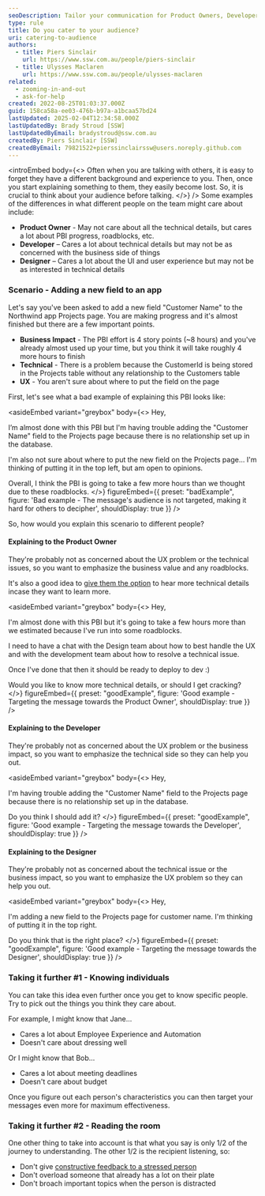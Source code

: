 ```yaml
---
seoDescription: Tailor your communication for Product Owners, Developers, and Designers to ensure clarity and alignment across roles.
type: rule
title: Do you cater to your audience?
uri: catering-to-audience
authors:
  - title: Piers Sinclair
    url: https://www.ssw.com.au/people/piers-sinclair
  - title: Ulysses Maclaren
    url: https://www.ssw.com.au/people/ulysses-maclaren
related:
  - zooming-in-and-out
  - ask-for-help
created: 2022-08-25T01:03:37.000Z
guid: 158ca58a-ee03-476b-b97a-a1bcaa57bd24
lastUpdated: 2025-02-04T12:34:58.000Z
lastUpdatedBy: Brady Stroud [SSW]
lastUpdatedByEmail: bradystroud@ssw.com.au
createdBy: Piers Sinclair [SSW]
createdByEmail: 79821522+pierssinclairssw@users.noreply.github.com
---
```

<introEmbed
  body={<>
Often when you are talking with others, it is easy to forget they have a different background and experience to you. Then, once you start explaining something to them, they easily become lost. So, it is crucial to think about your audience before talking.
  </>}
/>
Some examples of the differences in what different people on the team might care about include:

* **Product Owner** - May not care about all the technical details, but cares a lot about PBI progress, roadblocks, etc.
* **Developer** – Cares a lot about technical details but may not be as concerned with the business side of things
* **Designer** – Cares a lot about the UI and user experience but may not be as interested in technical details

<youtubeEmbed url="https://www.youtube.com/embed/OqPF7OUipSs" description="" />

### Scenario - Adding a new field to an app

Let's say you've been asked to add a new field "Customer Name" to the Northwind app Projects page. You are making progress and it's almost finished but there are a few important points.

* **Business Impact** - The PBI effort is 4 story points (~8 hours) and you've already almost used up your time, but you think it will take roughly 4 more hours to finish
* **Technical** - There is a problem because the CustomerId is being stored in the Projects table without any relationship to the Customers table
* **UX** - You aren't sure about where to put the field on the page

First, let's see what a bad example of explaining this PBI looks like:

<asideEmbed
  variant="greybox"
  body={<>
    Hey,

I’m almost done with this PBI but I'm having trouble adding the "Customer Name" field to the Projects page because there is no relationship set up in the database.

I'm also not sure about where to put the new field on the Projects page... I'm thinking of putting it in the top left, but am open to opinions.

Overall, I think the PBI is going to take a few more hours than we thought due to these roadblocks.
  </>}
  figureEmbed={{
    preset: "badExample",
    figure: 'Bad example - The message\'s audience is not targeted, making it hard for others to decipher',
    shouldDisplay: true
  }}
/>

So, how would you explain this scenario to different people?

#### Explaining to the Product Owner

They're probably not as concerned about the UX problem or the technical issues, so you want to emphasize the business value and any roadblocks.

It's also a good idea to [give them the option](/do-you-manage-up) to hear more technical details incase they want to learn more.

<asideEmbed
  variant="greybox"
  body={<>
    Hey,

I'm almost done with this PBI but it's going to take a few hours more than we estimated because I've run into some roadblocks.

I need to have a chat with the Design team about how to best handle the UX and with the development team about how to resolve a technical issue.

Once I've done that then it should be ready to deploy to dev :)

Would you like to know more technical details, or should I get cracking?
  </>}
  figureEmbed={{
    preset: "goodExample",
    figure: 'Good example - Targeting the message towards the Product Owner',
    shouldDisplay: true
  }}
/>

#### Explaining to the Developer

They're probably not as concerned about the UX problem or the business impact, so you want to emphasize the technical side so they can help you out.

<asideEmbed
  variant="greybox"
  body={<>
    Hey,

I'm having trouble adding the "Customer Name" field to the Projects page because there is no relationship set up in the database.

Do you think I should add it?
  </>}
  figureEmbed={{
    preset: "goodExample",
    figure: 'Good example - Targeting the message towards the Developer',
    shouldDisplay: true
  }}
/>

#### Explaining to the Designer

They're probably not as concerned about the technical issue or the business impact, so you want to emphasize the UX problem so they can help you out.

<asideEmbed
  variant="greybox"
  body={<>
    Hey,

I'm adding a new field to the Projects page for customer name. I'm thinking of putting it in the top right.

Do you think that is the right place?
  </>}
  figureEmbed={{
    preset: "goodExample",
    figure: 'Good example - Targeting the message towards the Designer',
    shouldDisplay: true
  }}
/>

### Taking it further #1 - Knowing individuals

You can take this idea even further once you get to know specific people. Try to pick out the things you think they care about.

For example, I might know that Jane...

* Cares a lot about Employee Experience and Automation
* Doesn't care about dressing well

Or I might know that Bob...

* Cares a lot about meeting deadlines
* Doesn't care about budget

Once you figure out each person's characteristics you can then target your messages even more for maximum effectiveness.

### Taking it further #2 - Reading the room

One other thing to take into account is that what you say is only 1/2 of the journey to understanding. The other 1/2 is the recipient listening, so:

* Don't give [constructive feedback to a stressed person](/safe-space)
* Don't overload someone that already has a lot on their plate
* Don't broach important topics when the person is distracted
